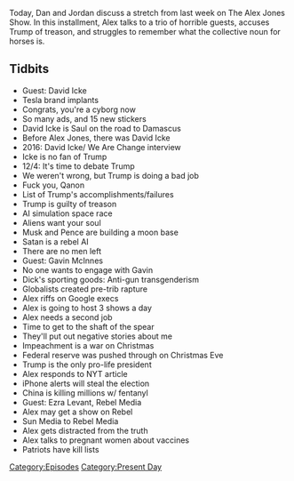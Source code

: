 {{DEFAULTSORT:
    #_EPISODE_0376:December 3-5, 2019
}}{{Episode
    | title             = December 3-5, 2019
    | caption           = Listen to this episode on [https://knowledgefight.libsyn.com/knowledge-fight-december-3-5-2019 Libsyn] [https://open.spotify.com/episode/69M1x5sVevOT7TBJH98jck Spotify], Read the [[Transcript/376: December 3-5, 2019|Unofficial Transcript]]
    | episodeNumber     = 376
    | length            = 02:23:47
    | airDate           = December 10, 2019
    | coverageStartDate = December 3, 2019
    | coverageEndDate   = December 5, 2019
    | episodeType       = [[:Category:Present Day|Present Day]]
    | appearance        = [[David Icke]], [[Elon Musk]], [[Mike Pence]], [[Gavin McInnes]], [[Ezra Levant]]
    | previousEpisode   = [[375: November 29, 2019]]
    | nextEpisode       = [[377: December 6-10, 2019]]
}}

{{Stub}}

Today, Dan and Jordan discuss a stretch from last week on The Alex Jones Show. In this installment, Alex talks to a trio of horrible guests, accuses Trump of treason, and struggles to remember what the collective noun for horses is.

==Tidbits==

*Guest: David Icke
*Tesla brand implants
*Congrats, you're a cyborg now
*So many ads, and 15 new stickers
*David Icke is Saul on the road to Damascus
*Before Alex Jones, there was David Icke
*2016: David Icke/ We Are Change interview
*Icke is no fan of Trump
*12/4: It's time to debate Trump
*We weren't wrong, but Trump is doing a bad job
*Fuck you, Qanon
*List of Trump's accomplishments/failures
*Trump is guilty of treason
*AI simulation space race
*Aliens want your soul
*Musk and Pence are building a moon base
*Satan is a rebel AI
*There are no men left
*Guest: Gavin McInnes
*No one wants to engage with Gavin
*Dick's sporting goods: Anti-gun transgenderism
*Globalists created pre-trib rapture
*Alex riffs on Google execs
*Alex is going to host 3 shows a day
*Alex needs a second job
*Time to get to the shaft of the spear
*They'll put out negative stories about me
*Impeachment is a war on Christmas
*Federal reserve was pushed through on Christmas Eve
*Trump is the only pro-life president
*Alex responds to NYT article
*iPhone alerts will steal the election
*China is killing millions w/ fentanyl
*Guest: Ezra Levant, Rebel Media
*Alex may get a show on Rebel
*Sun Media to Rebel Media
*Alex gets distracted from the truth
*Alex talks to pregnant women about vaccines
*Patriots have kill lists

[[Category:Episodes]]
[[Category:Present Day]]
